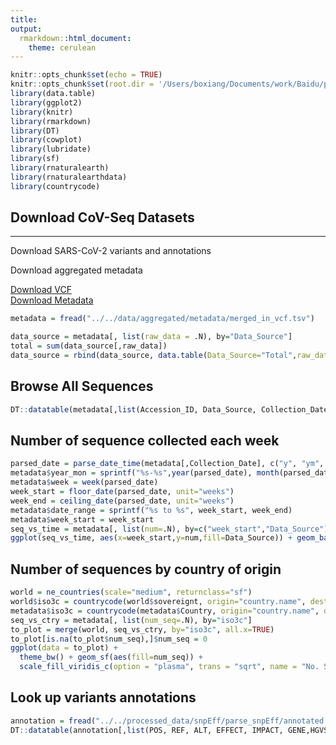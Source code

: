 ```yaml
---
title: 
output:
  rmarkdown::html_document:
    theme: cerulean
---
```


```r
knitr::opts_chunk$set(echo = TRUE)
knitr::opts_chunk$set(root.dir = '/Users/boxiang/Documents/work/Baidu/projects/covseq/scripts/')
library(data.table)
library(ggplot2)
library(knitr)
library(rmarkdown)
library(DT)
library(cowplot)
library(lubridate)
library(sf)
library(rnaturalearth)
library(rnaturalearthdata)
library(countrycode)
```


<div class="jumbotron">
  <h2 class="display-3">Download CoV-Seq Datasets</h2>
  <hr class="my-10">
  <div class="row">
  
  <div class="col-sm-6">
  <p>Download SARS-CoV-2 variants and annotations</p>
  </div>
  
  <div class="col-sm-6">
  <p>Download aggregated metadata</p>
  </div>
  </div>
  
  <div class="row">
  
  <div class="col-sm-6">
  <a class="btn btn-primary btn-lg" href="https://drive.google.com/drive/folders/1_mivRZxjO3Dhfr3mKi4Sa7VcuV42cyav" role="button">Download VCF</a>
  </div>
  
  <div class="col-sm-6">
  <a class="btn btn-primary btn-lg" href="https://drive.google.com/drive/folders/1JjSH0uInyY5mJ6b7vRVCz_ZXpt6nqnj1?usp=sharing" role="button">Download Metadata</a>
  </div>
  </div>
</div>

```r
metadata = fread("../../data/aggregated/metadata/merged_in_vcf.tsv")
```


```r
data_source = metadata[, list(raw_data = .N), by="Data_Source"]
total = sum(data_source[,raw_data])
data_source = rbind(data_source, data.table(Data_Source="Total",raw_data=total))
```

## Browse All Sequences
```r
DT::datatable(metadata[,list(Accession_ID, Data_Source, Collection_Date, Country, Region)], filter = 'bottom', caption = 'Table 1: COVID-19 genomic sequence data source, collection date, and location.', colnames = c('Accession ID', 'Data Source', 'Collection Date', 'Country', "Region"))
```


## Number of sequence collected each week
```r
parsed_date = parse_date_time(metadata[,Collection_Date], c("y", "ym", "ymd"))
metadata$year_mon = sprintf("%s-%s",year(parsed_date), month(parsed_date))
metadata$week = week(parsed_date)
week_start = floor_date(parsed_date, unit="weeks")
week_end = ceiling_date(parsed_date, unit="weeks")
metadata$date_range = sprintf("%s to %s", week_start, week_end)
metadata$week_start = week_start
seq_vs_time = metadata[, list(num=.N), by=c("week_start","Data_Source")]
ggplot(seq_vs_time, aes(x=week_start,y=num,fill=Data_Source)) + geom_bar(stat="identity") + theme(axis.text.x = element_text(angle=0), legend.position = "bottom") + ylab("Number of Virus Collected/Sequenced") + xlab(NULL) + scale_fill_discrete(name="Source")
```


## Number of sequences by country of origin
```r
world = ne_countries(scale="medium", returnclass="sf")
world$iso3c = countrycode(world$sovereignt, origin="country.name", destination = "iso3c")
metadata$iso3c = countrycode(metadata$Country, origin="country.name", destination = "iso3c")
seq_vs_ctry = metadata[, list(num_seq=.N), by="iso3c"]
to_plot = merge(world, seq_vs_ctry, by="iso3c", all.x=TRUE)
to_plot[is.na(to_plot$num_seq),]$num_seq = 0 
ggplot(data = to_plot) +
  theme_bw() + geom_sf(aes(fill=num_seq)) + 
  scale_fill_viridis_c(option = "plasma", trans = "sqrt", name = "No. Sequences")

```


## Look up variants annotations
```r
annotation = fread("../../processed_data/snpEff/parse_snpEff/annotated.tsv")
DT::datatable(annotation[,list(POS, REF, ALT, EFFECT, IMPACT, GENE,HGVS_C,HGVS_P, CDS_POS, AA_POS, DISTANCE)], filter = 'bottom', caption = 'Table 2: Genomic Variant Annotation from SnpEff.', colnames = c("Pos", "Ref", "Alt", "Effect", "Impact", "Gene","HGVS.C", "HGVS.P", "CDS position", "AA position", "Distance"))
```


